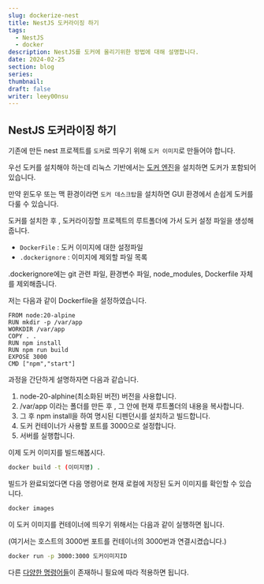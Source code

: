 ---
slug: dockerize-nest
title: NestJS 도커라이징 하기
tags:
  - NestJS
  - docker
description: NestJS를 도커에 올리기위한 방법에 대해 설명합니다.
date: 2024-02-25
section: blog
series:
thumbnail:
draft: false
writer: leey00nsu
---

## NestJS 도커라이징 하기

기존에 만든 nest 프로젝트를 `도커`로 띄우기 위해 `도커 이미지`로 만들어야 합니다.

우선 도커를 설치해야 하는데 리눅스 기반에서는 [도커 엔진](https://docs.docker.com/engine/)을 설치하면 도커가 포함되어 있습니다.

만약 윈도우 또는 맥 환경이라면 `도커 데스크탑`을 설치하면 GUI 환경에서 손쉽게 도커를 다룰 수 있습니다.

도커를 설치한 후 , 도커라이징할 프로젝트의 루트폴더에 가서 도커 설정 파일을 생성해줍니다.

- `DockerFile` : 도커 이미지에 대한 설정파일
- `.dockerignore` : 이미지에 제외할 파일 목록

.dockerignore에는 git 관련 파일, 환경변수 파일, node_modules, Dockerfile 자체를 제외해줍니다.

저는 다음과 같이 Dockerfile을 설정하였습니다.

```docker title="DockerFile"
FROM node:20-alpine
RUN mkdir -p /var/app
WORKDIR /var/app
COPY . .
RUN npm install
RUN npm run build
EXPOSE 3000
CMD ["npm","start"]
```

과정을 간단하게 설명하자면 다음과 같습니다.

1. node-20-alphine(최소화된 버전) 버전을 사용합니다.
2. /var/app 이라는 폴더를 만든 후 , 그 안에 현재 루트폴더의 내용을 복사합니다.
3. 그 후 npm install을 하여 명시된 디펜던시를 설치하고 빌드합니다.
4. 도커 컨테이너가 사용할 포트를 3000으로 설정합니다.
5. 서버를 실행합니다.

이제 도커 이미지를 빌드해봅시다.

```bash title="도커 이미지 빌드"
docker build -t (이미지명) .
```

빌드가 완료되었다면 다음 명령어로 현재 로컬에 저장된 도커 이미지를 확인할 수 있습니다.

```bash title="도커 이미지 확인"
docker images
```

이 도커 이미지를 컨테이너에 띄우기 위해서는 다음과 같이 실행하면 됩니다.

(여기서는 호스트의 3000번 포트를 컨테이너의 3000번과 연결시켰습니다.)

```bash title="도커 컨테이너 실행"
docker run -p 3000:3000 도커이미지ID
```

다른 [다양한 명령어들](https://docs.docker.com/engine/reference/commandline/run/)이 존재하니 필요에 따라 적용하면 됩니다.

